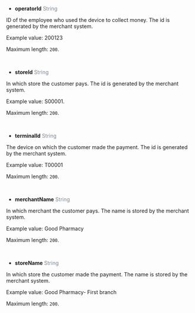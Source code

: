 - **operatorId**   <font color = ' #7d8793'>String</font>

ID of the employee who used the device to collect money. The id is generated by the merchant system.

Example value: 200123

Maximum length: `200`.

<br/>

- **storeId**   <font color = ' #7d8793'>String</font>

In which store the customer pays. The id is generated by the merchant system.

Example value: S00001.

Maximum length: `200`.

<br/>

- **terminalId**   <font color = ' #7d8793'>String</font>

The device on which the customer made the payment. The id is generated by the merchant system.

Example value: T00001

Maximum length: `200`.

<br/>

- **merchantName**   <font color = ' #7d8793'>String</font>

In which merchant the customer pays.  The name is stored by the merchant system.

Example value: Good Pharmacy

Maximum length: `200`.

<br/>

- **storeName**   <font color = ' #7d8793'>String</font>

In which store the customer made the payment. The name is stored by the merchant system.

Example value: Good Pharmacy- First branch

Maximum length: `200`.

<br/>
